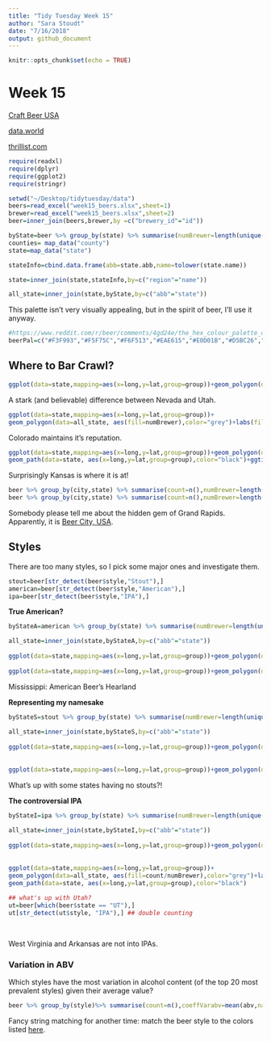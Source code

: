 ```yaml
---
title: "Tidy Tuesday Week 15"
author: "Sara Stoudt"
date: "7/16/2018"
output: github_document
---
```


```r
knitr::opts_chunk$set(echo = TRUE)
```

# Week 15

[Craft Beer USA](https://github.com/rfordatascience/tidytuesday/tree/master/data)

[data.world](https://data.world/)

[thrillist.com](https://www.thrillist.com/news/nation/most-craft-breweries-by-state-united-states)


```r
require(readxl)
require(dplyr)
require(ggplot2)
require(stringr)
```

```r
setwd("~/Desktop/tidytuesday/data")
beers=read_excel("week15_beers.xlsx",sheet=1)
brewer=read_excel("week15_beers.xlsx",sheet=2)
beer=inner_join(beers,brewer,by =c("brewery_id"="id"))
```


```r
byState=beer %>% group_by(state) %>% summarise(numBrewer=length(unique(brewery_id)),count=n(),mabv=mean(abv,na.rm=T))
counties= map_data("county")
state=map_data("state")

stateInfo=cbind.data.frame(abb=state.abb,name=tolower(state.name))

state=inner_join(state,stateInfo,by=c("region"="name"))

all_state=inner_join(state,byState,by=c("abb"="state"))

```


This palette isn't very visually appealing, but in the spirit of beer, I'll use it anyway.

```r
#https://www.reddit.com/r/beer/comments/4gd24e/the_hex_colour_palette_of_beer/
beerPal=c("#F3F993","#F5F75C","#F6F513","#EAE615","#E0D01B","#D5BC26","#CDAA37","#C1963C","#BE8C3A","#BE823A","#C17A37","#BF7138","#BC6733","#B26033","#A85839","#985336","#8D4C32","#7C452D","#6B3A1E","#5D341A","#4E2A0C","#4A2727","#361F1B","#261716","#231716","#19100F","#16100F","#120D0C","#100B0A","#050B0A")  
```

## Where to Bar Crawl?

```r
ggplot(data=state,mapping=aes(x=long,y=lat,group=group))+geom_polygon(data=all_state, aes(fill=mabv),color="grey")+labs(fill="mabv")+scale_fill_gradientn(colors=beerPal)+theme_void()+geom_path(data=state, aes(x=long,y=lat,group=group),color="black")+ggtitle("Where is the beer strongest?")
```

A stark (and believable) difference between Nevada and Utah.

```r
ggplot(data=state,mapping=aes(x=long,y=lat,group=group))+
geom_polygon(data=all_state, aes(fill=numBrewer),color="grey")+labs(fill="numBrewer")+scale_fill_gradientn(colors=beerPal)+theme_void()+geom_path(data=state, aes(x=long,y=lat,group=group),color="black") +ggtitle("Where are the most breweries?")
```

Colorado maintains it's reputation.

```r
ggplot(data=state,mapping=aes(x=long,y=lat,group=group))+geom_polygon(data=all_state, aes(fill=count/numBrewer),color="grey")+labs(fill="beerPerBrewer")+scale_fill_gradientn(colors=beerPal)+theme_void()+
geom_path(data=state, aes(x=long,y=lat,group=group),color="black")+ggtitle("Where is the largest variety?")
```

Surprisingly Kansas is where it is at!

```r
beer %>% group_by(city,state) %>% summarise(count=n(),numBrewer=length(unique(brewery_id))) %>% arrange(desc(count))
beer %>% group_by(city,state) %>% summarise(count=n(),numBrewer=length(unique(brewery_id))) %>% arrange(desc(numBrewer))
```

Somebody please tell me about the hidden gem of Grand Rapids. Apparently, it is [Beer City, USA](https://www.experiencegr.com/things-to-do/beer-city/).
 

## Styles

There are too many styles, so I pick some major ones and investigate them.

```r
stout=beer[str_detect(beer$style,"Stout"),] 
american=beer[str_detect(beer$style,"American"),]
ipa=beer[str_detect(beer$style,"IPA"),]
```


**True American?**

```r
byStateA=american %>% group_by(state) %>% summarise(numBrewer=length(unique(brewery_id)),count=n(),mabv=mean(abv,na.rm=T))

all_state=inner_join(state,byStateA,by=c("abb"="state"))
  
ggplot(data=state,mapping=aes(x=long,y=lat,group=group))+geom_polygon(data=all_state, aes(fill=numBrewer),color="grey")+labs(fill="numBrewer")+scale_fill_gradientn(colors=beerPal)+theme_void()+geom_path(data=state, aes(x=long,y=lat,group=group),color="black")
  
ggplot(data=state,mapping=aes(x=long,y=lat,group=group))+geom_polygon(data=all_state, aes(fill=count/numBrewer),color="grey")+labs(fill="beerPerBrewer")+scale_fill_gradientn(colors=beerPal)+theme_void()+geom_path(data=state, aes(x=long,y=lat,group=group),color="black") 
```

Mississippi: American Beer's Hearland


**Representing my namesake**

```r

byStateS=stout %>% group_by(state) %>% summarise(numBrewer=length(unique(brewery_id)),count=n(),mabv=mean(abv,na.rm=T))
  
all_state=inner_join(state,byStateS,by=c("abb"="state"))
  
ggplot(data=state,mapping=aes(x=long,y=lat,group=group))+geom_polygon(data=all_state, aes(fill=numBrewer),color="grey")+labs(fill="numBrewer")+scale_fill_gradientn(colors=beerPal)+theme_void()+geom_path(data=state, aes(x=long,y=lat,group=group),color="black") 
  
  
ggplot(data=state,mapping=aes(x=long,y=lat,group=group))+geom_polygon(data=all_state, aes(fill=count/numBrewer),color="grey")+labs(fill="beerPerBrewer")+scale_fill_gradientn(colors=beerPal)+theme_void()+geom_path(data=state, aes(x=long,y=lat,group=group),color="black") 
```

What's up with some states having no stouts?!



**The controversial IPA**

```r
byStateI=ipa %>% group_by(state) %>% summarise(numBrewer=length(unique(brewery_id)),count=n(),mabv=mean(abv,na.rm=T))
  
all_state=inner_join(state,byStateI,by=c("abb"="state"))
  
ggplot(data=state,mapping=aes(x=long,y=lat,group=group))+geom_polygon(data=all_state, aes(fill=numBrewer),color="grey")+labs(fill="numBrewer")+scale_fill_gradientn(colors=beerPal)+theme_void()+geom_path(data=state, aes(x=long,y=lat,group=group),color="black") 
  
  
ggplot(data=state,mapping=aes(x=long,y=lat,group=group))+
geom_polygon(data=all_state, aes(fill=count/numBrewer),color="grey")+labs(fill="beerPerBrewer")+scale_fill_gradientn(colors=beerPal)+theme_void()+
geom_path(data=state, aes(x=long,y=lat,group=group),color="black") 
  
## what's up with Utah?
ut=beer[which(beer$state == "UT"),]
ut[str_detect(ut$style, "IPA"),] ## double counting
  
  
```

West Virginia and Arkansas are not into IPAs.

### Variation in ABV

Which styles have the most variation in alcohol content (of the top 20 most prevalent styles) given their average value?

```r
beer %>% group_by(style)%>% summarise(count=n(),coeffVarabv=mean(abv,na.rm=T)/sd(abv,na.rm=T)) %>% arrange(desc(count))  %>% head(20) %>% arrange(desc(coeffVarabv))
```


Fancy string matching for another time: match the beer style to the colors listed [here](https://www.twobeerdudes.com/beer/srm).